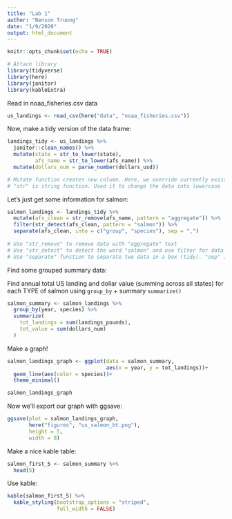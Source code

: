 ```yaml
---
title: "Lab 1"
author: "Benson Truong"
date: "1/9/2020"
output: html_document
---
```


```r
knitr::opts_chunk$set(echo = TRUE)
```

```r
# Attach library
library(tidyverse)
library(here)
library(janitor)
library(kableExtra)
```

Read in noaa_fisheries.csv data

```r
us_landings <- read_csv(here("data", "noaa_fisheries.csv"))
```

Now, make a tidy version of the data frame:

```r
landings_tidy <- us_landings %>%
  janitor::clean_names() %>% 
  mutate(state = str_to_lower(state),
         afs_name = str_to_lower(afs_name)) %>% 
  mutate(dollars_num = parse_number(dollars_usd))

# Mutate function creates new column. Here, we override currently existing "state" column
# "str" is string function. Used it to change the data into lowercase
```

Let's just get some information for salmon:

```r
salmon_landings <- landings_tidy %>%
  mutate(afs_clean = str_remove(afs_name, pattern = "aggregate")) %>% 
  filter(str_detect(afs_clean, pattern = "salmon")) %>% 
  separate(afs_clean, into = c("group", "species"), sep = ",")
  
# Use "str_remove" to remove data with "aggregate" text 
# Use "str_detect" to detect the word "salmon" and use filter for data containing word "salmon"
# Use "separate" function to separate two data in a box (tidy). "sep" is the comma in the data box
```

Find some grouped summary data:

Find annual total US landing and dollar value (summing across all states) for each TYPE of salmon using `group_by` + summary `summarize()`

```r
salmon_summary <- salmon_landings %>% 
  group_by(year, species) %>% 
  summarize(
    tot_landings = sum(landings_pounds),
    tot_value = sum(dollars_num)
  )
```

Make a graph!
```r
salmon_landings_graph <- ggplot(data = salmon_summary,
                                aes(x = year, y = tot_landings))+
  geom_line(aes(color = species))+
  theme_minimal()

salmon_landings_graph
```

Now we'll export our graph with ggsave:
```r
ggsave(plot = salmon_landings_graph,
       here("figures", "us_salmon_bt.png"),
       height = 5,
       width = 8)
```

Make a nice kable table:
```r
salmon_first_5 <- salmon_summary %>% 
  head(5)
```

Use kable:
```r
kable(salmon_first_5) %>% 
  kable_styling(bootstrap_options = "striped",
                full_width = FALSE)
```

















